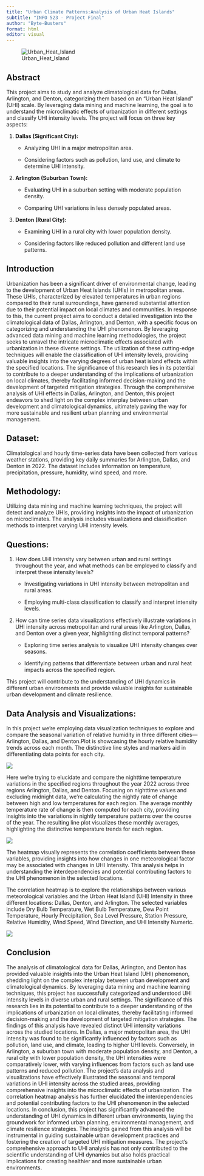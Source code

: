 ```yaml
---
title: "Urban Climate Patterns:Analysis of Urban Heat Islands"
subtitle: "INFO 523 - Project Final"
author: "Byte-Busters"
format: html
editor: visual
---
```


![Urban_Heat_Island](./images/UHI_Title.png){fig-align="center"}

## **Abstract**

This project aims to study and analyze climatological data for Dallas, Arlington, and Denton, categorizing them based on an "Urban Heat Island" (UHI) scale. By leveraging data mining and machine learning, the goal is to understand the microclimatic effects of urbanization in different settings and classify UHI intensity levels. The project will focus on three key aspects:

1.  **Dallas (Significant City):**

    -   Analyzing UHI in a major metropolitan area.

    -   Considering factors such as pollution, land use, and climate to determine UHI intensity.

2.  **Arlington (Suburban Town):**

    -   Evaluating UHI in a suburban setting with moderate population density.

    -   Comparing UHI variations in less densely populated areas.

3.  **Denton (Rural City):**

    -   Examining UHI in a rural city with lower population density.

    -   Considering factors like reduced pollution and different land use patterns.
    
## **Introduction**

Urbanization has been a significant driver of environmental change, leading to the development of Urban Heat Islands (UHIs) in metropolitan areas. These UHIs, characterized by elevated temperatures in urban regions compared to their rural surroundings, have garnered substantial attention due to their potential impact on local climates and communities. In response to this, the current project aims to conduct a detailed investigation into the climatological data of Dallas, Arlington, and Denton, with a specific focus on categorizing and understanding the UHI phenomenon.
By leveraging advanced data mining and machine learning methodologies, the project seeks to unravel the intricate microclimatic effects associated with urbanization in these diverse settings. The utilization of these cutting-edge techniques will enable the classification of UHI intensity levels, providing valuable insights into the varying degrees of urban heat island effects within the specified locations.
The significance of this research lies in its potential to contribute to a deeper understanding of the implications of urbanization on local climates, thereby facilitating informed decision-making and the development of targeted mitigation strategies. Through the comprehensive analysis of UHI effects in Dallas, Arlington, and Denton, this project endeavors to shed light on the complex interplay between urban development and climatological dynamics, ultimately paving the way for more sustainable and resilient urban planning and environmental management.

## **Dataset:** 
Climatological and hourly time-series data have been collected from various weather stations, providing key daily summaries for Arlington, Dallas, and Denton in 2022. The dataset includes information on temperature, precipitation, pressure, humidity, wind speed, and more.

## **Methodology:** 
Utilizing data mining and machine learning techniques, the project will detect and analyze UHIs, providing insights into the impact of urbanization on microclimates. The analysis includes visualizations and classification methods to interpret varying UHI intensity levels.

## **Questions:**

1.  How does UHI intensity vary between urban and rural settings throughout the year, and what methods can be employed to classify and interpret these intensity levels?

    -   Investigating variations in UHI intensity between metropolitan and rural areas.

    -   Employing multi-class classification to classify and interpret intensity levels.

2.  How can time series data visualizations effectively illustrate variations in UHI intensity across metropolitan and rural areas like Arlington, Dallas, and Denton over a given year, highlighting distinct temporal patterns?

    -   Exploring time series analysis to visualize UHI intensity changes over seasons.

    -   Identifying patterns that differentiate between urban and rural heat impacts across the specified region.

This project will contribute to the understanding of UHI dynamics in different urban environments and provide valuable insights for sustainable urban development and climate resilience.

## **Data Analysis and Visualizations:**
In this project we're employing data visualization techniques to explore and compare the seasonal variation of relative humidity in three different cities---Arlington, Dallas, and Denton.Plot is showcasing the hourly relative humidity trends across each month. The distinctive line styles and markers aid in differentiating data points for each city.

![](./images/Seasonal_Comparison.png){fig-align="center"}

Here we're trying to elucidate and compare the nighttime temperature variations in the specified regions throughout the year 2022 across three regions Arlington, Dallas, and Denton. Focusing on nighttime values and excluding midnight data, we're calculating the nightly rate of change between high and low temperatures for each region. The average monthly temperature rate of change is then computed for each city, providing insights into the variations in nightly temperature patterns over the course of the year. The resulting line plot visualizes these monthly averages, highlighting the distinctive temperature trends for each region.\

![](./images/Region_Comaprison_by_months.png){fig-align="center"}

The heatmap visually represents the correlation coefficients between these variables, providing insights into how changes in one meteorological factor may be associated with changes in UHI Intensity. This analysis helps in understanding the interdependencies and potential contributing factors to the UHI phenomenon in the selected locations.

The correlation heatmap is to explore the relationships between various meteorological variables and the Urban Heat Island (UHI) Intensity in three different locations: Dallas, Denton, and Arlington. The selected variables include Dry Bulb Temperature, Wet Bulb Temperature, Dew Point Temperature, Hourly Precipitation, Sea Level Pressure, Station Pressure, Relative Humidity, Wind Speed, Wind Direction, and UHI Intensity Numeric.

![](./images/Correlation_HeatMap.png){fig-align="center"}


## **Conclusion** 
The analysis of climatological data for Dallas, Arlington, and Denton has provided valuable insights into the Urban Heat Island (UHI) phenomenon, shedding light on the complex interplay between urban development and climatological dynamics. By leveraging data mining and machine learning techniques, this project has successfully categorized and understood UHI intensity levels in diverse urban and rural settings. The significance of this research lies in its potential to contribute to a deeper understanding of the implications of urbanization on local climates, thereby facilitating informed decision-making and the development of targeted mitigation strategies.
The findings of this analysis have revealed distinct UHI intensity variations across the studied locations. In Dallas, a major metropolitan area, the UHI intensity was found to be significantly influenced by factors such as pollution, land use, and climate, leading to higher UHI levels. Conversely, in Arlington, a suburban town with moderate population density, and Denton, a rural city with lower population density, the UHI intensities were comparatively lower, with varying influences from factors such as land use patterns and reduced pollution.
The project's data analysis and visualizations have effectively illustrated the seasonal and temporal variations in UHI intensity across the studied areas, providing comprehensive insights into the microclimatic effects of urbanization. The correlation heatmap analysis has further elucidated the interdependencies and potential contributing factors to the UHI phenomenon in the selected locations.
In conclusion, this project has significantly advanced the understanding of UHI dynamics in different urban environments, laying the groundwork for informed urban planning, environmental management, and climate resilience strategies. The insights gained from this analysis will be instrumental in guiding sustainable urban development practices and fostering the creation of targeted UHI mitigation measures. The project's comprehensive approach to UHI analysis has not only contributed to the scientific understanding of UHI dynamics but also holds practical implications for creating healthier and more sustainable urban environments.
